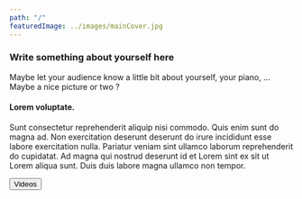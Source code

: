 ```yaml
---
path: "/"
featuredImage: ../images/mainCover.jpg
---
```



### Write something about yourself here

Maybe let your audience know a little bit about yourself, your piano, ... Maybe a nice picture or two ?

#### Lorem voluptate.

Sunt consectetur reprehenderit aliquip nisi commodo. Quis enim sunt do magna ad. Non exercitation deserunt deserunt do irure incididunt esse labore exercitation nulla. Pariatur veniam sint ullamco laborum reprehenderit do cupidatat. Ad magna qui nostrud deserunt id et Lorem sint ex sit ut Lorem aliqua sunt. Duis duis labore magna ullamco non tempor.

<div className="d-flex justify-content-center align-content-center mb-6">
	<Button outline color="primary">
		<Link to="/videos">Videos</Link>
	</Button>
</div>
